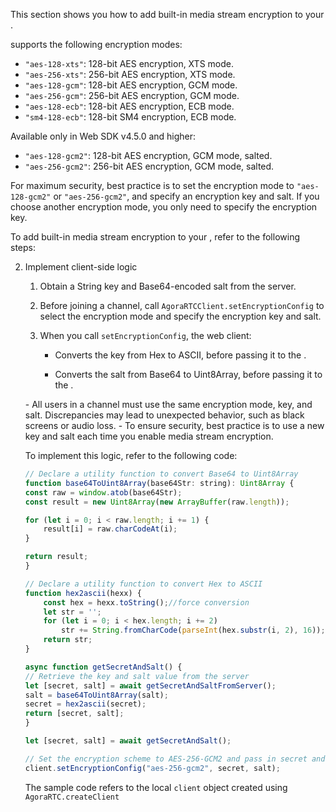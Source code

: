 
<PlatformWrapper platform="web">

This section shows you how to add built-in media stream encryption to your <Vpl k="CLIENT" />.

<Vpd k="SDK" /> supports the following encryption modes:

- `"aes-128-xts"`: 128-bit AES encryption, XTS mode.
- `"aes-256-xts"`: 256-bit AES encryption, XTS mode.
- `"aes-128-gcm"`: 128-bit AES encryption, GCM mode.
- `"aes-256-gcm"`: 256-bit AES encryption, GCM mode.
- `"aes-128-ecb"`: 128-bit AES encryption, ECB mode.
- `"sm4-128-ecb"`: 128-bit SM4 encryption, ECB mode.

Available only in Web SDK v4.5.0 and higher:
- `"aes-128-gcm2"`: 128-bit AES encryption, GCM mode, salted. 
- `"aes-256-gcm2"`: 256-bit AES encryption, GCM mode, salted. 

For maximum security, best practice is to set the encryption mode to `"aes-128-gcm2"` or `"aes-256-gcm2"`, and specify an encryption key and salt. If you choose another encryption mode, you only need to specify the encryption key.

To add built-in media stream encryption to your <Vpl k="CLIENT" />, refer to the following steps:

<KeyAndSalt />

2. Implement client-side logic

    1. Obtain a String key and Base64-encoded salt from the server.

    1. Before joining a channel, call `AgoraRTCClient.setEncryptionConfig` to select the encryption mode and specify the encryption key and salt.

    1. When you call `setEncryptionConfig`, the web client:
    
        * Converts the key from Hex to ASCII, before passing it to the <Vpd k="SDK"/>.

        * Converts the salt from Base64 to Uint8Array, before passing it to the <Vpd k="SDK"/>.

    <Admonition type="caution" title="note">
    - All users in a channel must use the same encryption mode, key, and salt. Discrepancies may lead to unexpected behavior, such as black screens or audio loss.
    - To ensure security, best practice is to use a new key and salt each time you enable media stream encryption.
    </Admonition>

    To implement this logic, refer to the following code:

    ```javascript
    // Declare a utility function to convert Base64 to Uint8Array
    function base64ToUint8Array(base64Str: string): Uint8Array {
    const raw = window.atob(base64Str);
    const result = new Uint8Array(new ArrayBuffer(raw.length));

    for (let i = 0; i < raw.length; i += 1) {
        result[i] = raw.charCodeAt(i);
    }

    return result;
    }

    // Declare a utility function to convert Hex to ASCII
    function hex2ascii(hexx) {
        const hex = hexx.toString();//force conversion
        let str = '';
        for (let i = 0; i < hex.length; i += 2)
            str += String.fromCharCode(parseInt(hex.substr(i, 2), 16));
        return str;
    }

    async function getSecretAndSalt() {
    // Retrieve the key and salt value from the server
    let [secret, salt] = await getSecretAndSaltFromServer();
    salt = base64ToUint8Array(salt);
    secret = hex2ascii(secret);
    return [secret, salt];
    }

    let [secret, salt] = await getSecretAndSalt();

    // Set the encryption scheme to AES-256-GCM2 and pass in secret and salt
    client.setEncryptionConfig("aes-256-gcm2", secret, salt);
    ```

    The sample code refers to the local `client` object created using `AgoraRTC.createClient`

</PlatformWrapper>
